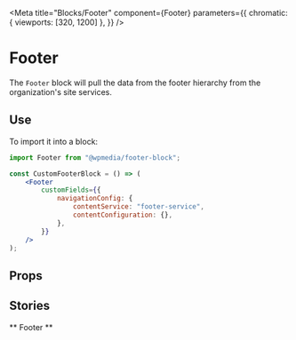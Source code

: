 
<Meta
	title="Blocks/Footer"
	component={Footer}
	parameters={{
		chromatic: { viewports: [320, 1200] },
	}}
/>

# Footer

The `Footer` block will pull the data from the footer hierarchy from the organization's site services.

## Use

To import it into a block:

```jsx
import Footer from "@wpmedia/footer-block";

const CustomFooterBlock = () => (
	<Footer
		customFields={{
			navigationConfig: {
				contentService: "footer-service",
				contentConfiguration: {},
			},
		}}
	/>
);
```

## Props

<Props of={Footer} />

## Stories

** Footer **

<Preview>
	<Story name="Default Layout">
		<footer>
			<Footer
				customFields={{
					navigationConfig: {
						contentService: "footer-service",
						contentConfiguration: {},
					},
				}}
			/>
		</footer>
	</Story>
</Preview>
